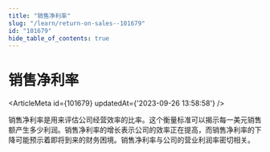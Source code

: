 ```yaml
---
title: "销售净利率"
slug: "/learn/return-on-sales--101679"
id: "101679"
hide_table_of_contents: true
---
```



# 销售净利率

<ArticleMeta id={101679} updatedAt={'2023-09-26 13:58:58'} />
<div className='border-solid border-b border-t-0 my-4 border-[var(--ifm-color-gray-300)]' />

销售净利率是用来评估公司经营效率的比率。这个衡量标准可以揭示每一美元销售额产生多少利润。销售净利率的增长表示公司的效率正在提高，而销售净利率的下降可能预示着即将到来的财务困境。销售净利率与公司的营业利润率密切相关。
